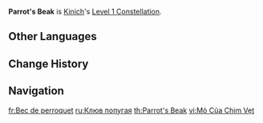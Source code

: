 {{Constellation Infobox
|image         = Constellation Parrot's Beak.png
|character     = Kinich
|level         = 1
|description   = After Kinich lands from Canopy Hunter: Riding High's mid-air swing, his Movement SPD will increase by 30% for 6s.<br>Additionally, Scalespiker Cannon's CRIT DMG is increased by 100%.
|scale_att1    = 
|scale_att2    = 
|utility1      = Movement SPD
|utility2      = CRIT DMG
}}
'''Parrot's Beak''' is [[Kinich]]'s [[Level 1 Constellation]].
<!--
==Gameplay Notes==
--><!--
==Preview==
{Preview
|file = Parrot's Beak Preview
}
-->
==Other Languages==
{{Other Languages
|en       = Parrot's Beak
|zhs      = 七鹦之喙
|zhs_rm   = Qīyīng zhī Huì
|zht      = 七鸚之喙
|zht_rm   = Qīyīng zhī Huì
|zh_tl    = 
|ja       = 七鸚の嘴
|ja_rm    = Shichi'in no Kuchibashi{{Assumed}}
|ja_tl    = 
|ko       = 앵무새 부리
|ko_rm    = 
|ko_tl    = 
|es       = Pico de loro
|es_tl    = Parrot's Beak
|fr       = Bec de perroquet
|fr_tl    = Parrot's Beak
|ru       = Клюв попугая
|ru_tl    = Parrot's Beak
|th       = Parrot's Beak
|vi       = Mỏ Của Chim Vẹt
|vi_tl    = 
|de       = Schnabel des Papageis
|de_tl    = Beak of the Parrot
|id       = Parrot's Beak
|pt       = Bico de Papagaio
|pt_tl    = 
|tr       = Papağan Gagası
|tr_tl    = 
|it       = Becco del pappagallo
|it_tl    = Beak of the Parrot
}}

==Change History==
{{Change History|5.0}}

==Navigation==
{{Talent Navbox|Kinich}}

[[fr:Bec de perroquet]]
[[ru:Клюв попугая]]
[[th:Parrot's Beak]]
[[vi:Mỏ Của Chim Vẹt]]